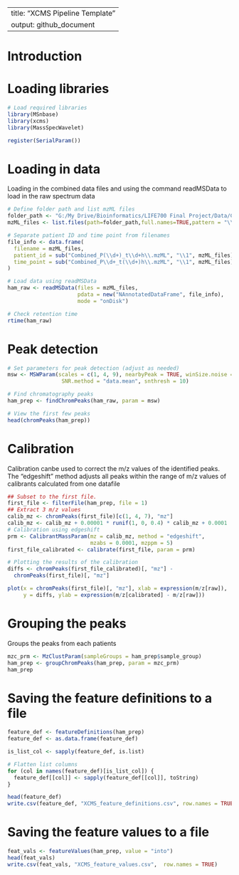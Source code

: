 
---
title: "XCMS Pipeline Template"
output: github_document
---
# Introduction 

# Loading libraries
```{R}
# Load required libraries
library(MSnbase)
library(xcms)
library(MassSpecWavelet)

register(SerialParam())
```

# Loading in data
Loading in the combined data files and using the command readMSData to load in the raw spectrum data
```{R}
# Define folder path and list mzML files
folder_path <- "G:/My Drive/Bioinformatics/LIFE700 Final Project/Data/Combined Files"
mzML_files <- list.files(path=folder_path,full.names=TRUE,pattern = "\\.mzML$")

# Separate patient ID and time point from filenames
file_info <- data.frame(
  filename = mzML_files,
  patient_id = sub("Combined_P(\\d+)_t\\d+h\\.mzML", "\\1", mzML_files),
  time_point = sub("Combined_P\\d+_t(\\d+)h\\.mzML", "\\1", mzML_files)
)

# Load data using readMSData
ham_raw <- readMSData(files = mzML_files, 
                      pdata = new("NAnnotatedDataFrame", file_info),
                      mode = "onDisk")

# Check retention time
rtime(ham_raw)
```
# Peak detection 
```{R}
# Set parameters for peak detection (adjust as needed)
msw <- MSWParam(scales = c(1, 4, 9), nearbyPeak = TRUE, winSize.noise = 500,
                 SNR.method = "data.mean", snthresh = 10)

# Find chromatography peaks
ham_prep <- findChromPeaks(ham_raw, param = msw)

# View the first few peaks
head(chromPeaks(ham_prep))
```
# Calibration 
Calibration canbe used to correct the m/z values of the identified peaks.
The "edgeshift" method adjusts all peaks within the range of m/z values of calibrants calculated from one datafile
```{R}
## Subset to the first file.
first_file <- filterFile(ham_prep, file = 1)
## Extract 3 m/z values
calib_mz <- chromPeaks(first_file)[c(1, 4, 7), "mz"]
calib_mz <- calib_mz + 0.00001 * runif(1, 0, 0.4) * calib_mz + 0.0001
# Calibration using edgeshift
prm <- CalibrantMassParam(mz = calib_mz, method = "edgeshift",
                          mzabs = 0.0001, mzppm = 5)
first_file_calibrated <- calibrate(first_file, param = prm)

# Plotting the results of the calibration 
diffs <- chromPeaks(first_file_calibrated)[, "mz"] -
  chromPeaks(first_file)[, "mz"]

plot(x = chromPeaks(first_file)[, "mz"], xlab = expression(m/z[raw]),
     y = diffs, ylab = expression(m/z[calibrated] - m/z[raw]))
```

# Grouping the peaks
Groups the peaks from each patients 
```{R}
mzc_prm <- MzClustParam(sampleGroups = ham_prep$sample_group)
ham_prep <- groupChromPeaks(ham_prep, param = mzc_prm)
ham_prep
```

# Saving the feature definitions to a file 
```{R}
feature_def <- featureDefinitions(ham_prep)
feature_def <- as.data.frame(feature_def)

is_list_col <- sapply(feature_def, is.list)

# Flatten list columns
for (col in names(feature_def)[is_list_col]) {
  feature_def[[col]] <- sapply(feature_def[[col]], toString)
}

head(feature_def)
write.csv(feature_def, "XCMS_feature_definitions.csv", row.names = TRUE)

```

# Saving the feature values to a file 
```{R}
feat_vals <- featureValues(ham_prep, value = "into")
head(feat_vals)
write.csv(feat_vals, "XCMS_feature_values.csv",  row.names = TRUE)

```